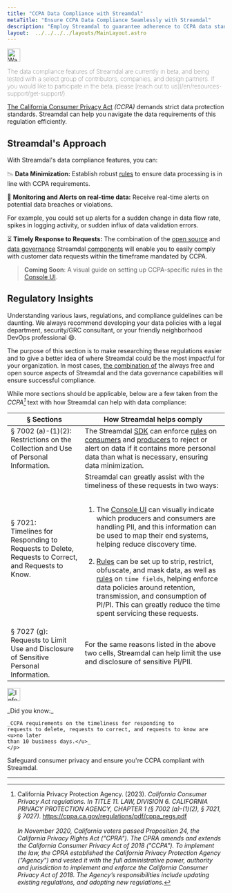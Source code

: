 ```yaml
---
title: "CCPA Data Compliance with Streamdal"
metaTitle: "Ensure CCPA Data Compliance Seamlessly with Streamdal"
description: "Employ Streamdal to guarantee adherence to CCPA data standards effortlessly."
layout:  ../../../../layouts/MainLayout.astro
---
```



<Notification type="warning">
  <img src={warning} alt="Warning" width="30px" height="30px" />
  <p style="font-weight: lighter;">The data compliance features of Streamdal 
  are currently in beta, and being tested with a select group of contributors, 
  companies, and design partners. If you would like to participate in the beta, 
  please 
  [reach out to us](/en/resources-support/get-support/).</p>
</Notification>


<a href="https://oag.ca.gov/privacy/ccpa" target="_blank">The California Consumer Privacy Act</a> 
_(CCPA)_ demands strict data protection standards. Streamdal can help you 
navigate the data requirements of this regulation efficiently.

## Streamdal's Approach

With Streamdal's data compliance features, you can:

📉 **<span class="ykeyword">Data Minimization</span>:** Establish robust <a href="/en/resources-support/glossary/#rule-or-step" class="pkeyword">rules</a> to ensure data processing is in 
line with CCPA requirements.

🚨 **<span class="ykeyword">Monitoring and Alerts on real-time data</span>:** Receive real-time alerts on 
potential data breaches or violations.

For example, you could set up alerts for a sudden change in data flow rate, 
spikes in logging activity, or sudden influx of data validation errors.

⏳ **<span class="ykeyword">Timely Response to Requests</span>:** The combination of the [open source](/en/resources-support/open-source/) and 
[data governance](/en/data-governance/overview/) Streamdal [components](/en/core-components/overview/) will enable you to easily comply with 
customer data requests within the timeframe mandated by CCPA.

> **Coming Soon**: A visual guide on setting up CCPA-specific rules in the 
[Console UI](/en/core-components/console-ui/).

## Regulatory Insights

Understanding various laws, regulations, and compliance guidelines can be 
daunting. We always recommend developing your data policies with a legal 
department, security/GRC consultant, or your friendly neighborhood DevOps 
professional 😄.

The purpose of this section is to make researching these regulations easier and 
to give a better idea of where Streamdal could be the most impactful for your 
organization. In most cases, <u>the combination of</u> the always free and open 
source aspects of Streamdal and the data governance capabilities will ensure 
successful compliance. 

While more sections should be applicable, below are a few taken from the 
_CCPA[^1]_ text with how Streamdal can help with data compliance:

| § Sections | How Streamdal helps comply |
|-|-|
| § 7002 (a)-(1)(2): Restrictions on the Collection and Use of Personal Information. | The Streamdal [SDK](/en/core-components/sdk/) can enforce [rules](/en/resources-support/glossary/#rule-or-step) on [consumers](/en/resources-support/glossary/#consumer) and [producers](/en/resources-support/glossary/#producer) to reject or alert on data if it contains more personal data than what is necessary, ensuring data minimization. |
| § 7021: <br /> Timelines for Responding to Requests to Delete, Requests to Correct, and Requests to Know. | Streamdal can greatly assist with the timeliness of these requests in two ways: <br /><br /> <ol><li>The [Console UI](/en/core-components/console-ui/) can visually indicate which producers and consumers are handling PII, and this information can be used to map their end systems, helping reduce discovery time.</li> <br /><li>[Rules](/en/resources-support/glossary/#rule-or-step) can be set up to strip, restrict, obfuscate, and mask data, as well as [rules](/en/resources-support/glossary/#rule-or-step) on `time fields`, helping enforce data policies around retention, transmission, and consumption of PI/PI. This can greatly reduce the time spent servicing these requests.</li></ol> |
| § 7027 (g): <br /> Requests to Limit Use and Disclosure of Sensitive Personal Information. | For the same reasons listed in the above two cells, Streamdal can help limit the use and disclosure of sensitive PI/PII. |

<Notification type="information">
  <img src={info} alt="Information" width="30px" height="30px" />
  <div class="prose-md prose-p:my-2 prose-a:text-purple-dark prose-a:underline">
    <p>
    _Did you know:_ 
    
    _CCPA requirements on the timeliness for responding to 
    requests to delete, requests to correct, and requests to know are <u>no later 
    than 10 business days.</u>_
    </p>
  </div>
</Notification>

Safeguard consumer privacy and ensure you're CCPA compliant with Streamdal.

---

[^1]: California Privacy Protection Agency. (2023). _California Consumer Privacy Act regulations. In TITLE 11. LAW, DIVISION 6. CALIFORNIA PRIVACY PROTECTION AGENCY, CHAPTER 1 (§ 7002 (a)-(1)(2), § 7021, § 7027)_. https://cppa.ca.gov/regulations/pdf/cppa_regs.pdf <br /> <br /> _In November 2020, California voters passed Proposition 24, the California Privacy Rights Act ("CPRA"). The CPRA amends and extends the California Consumer Privacy Act of 2018 ("CCPA"). To implement the law, the CPRA established the California Privacy Protection Agency ("Agency") and vested it with the full administrative power, authority and jurisdiction to implement and enforce the California Consumer Privacy Act of 2018. The Agency’s responsibilities include updating existing regulations, and adopting new regulations._